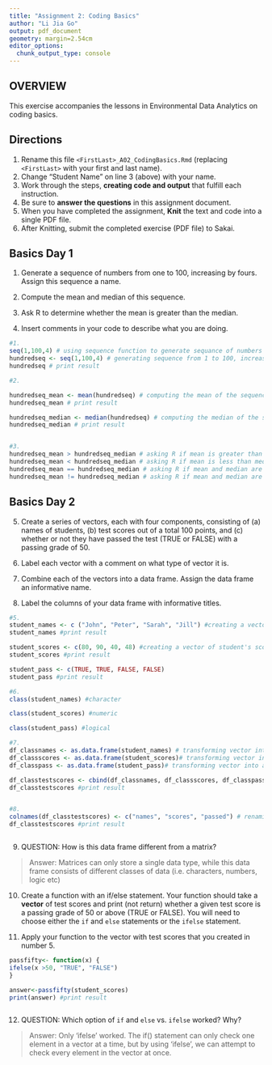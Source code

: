```yaml
---
title: "Assignment 2: Coding Basics"
author: "Li Jia Go"
output: pdf_document
geometry: margin=2.54cm
editor_options: 
  chunk_output_type: console
---
```


## OVERVIEW

This exercise accompanies the lessons in Environmental Data Analytics on coding basics.

## Directions

1.  Rename this file `<FirstLast>_A02_CodingBasics.Rmd` (replacing `<FirstLast>` with your first and last name).
2.  Change "Student Name" on line 3 (above) with your name.
3.  Work through the steps, **creating code and output** that fulfill each instruction.
4.  Be sure to **answer the questions** in this assignment document.
5.  When you have completed the assignment, **Knit** the text and code into a single PDF file.
6.  After Knitting, submit the completed exercise (PDF file) to Sakai.

## Basics Day 1

1.  Generate a sequence of numbers from one to 100, increasing by fours. Assign this sequence a name.

2.  Compute the mean and median of this sequence.

3.  Ask R to determine whether the mean is greater than the median.

4.  Insert comments in your code to describe what you are doing.

```r
#1. 
seq(1,100,4) # using sequence function to generate sequance of numbers from 1 to 100 increasing by fours. i.e. seq (from, to, by)
hundredseq <- seq(1,100,4) # generating sequence from 1 to 100, increasing by 4. naming sequence 'hundredseq'
hundredseq # print result

#2. 

hundredseq_mean <- mean(hundredseq) # computing the mean of the sequence using the mean function and assigning a name to the result
hundredseq_mean # print result

hundredseq_median <- median(hundredseq) # computing the median of the sequence using the median function and assigning a name to the result
hundredseq_median # print result


#3. 
hundredseq_mean > hundredseq_median # asking R if mean is greater than median
hundredseq_mean < hundredseq_median # asking R if mean is less than median
hundredseq_mean == hundredseq_median # asking R if mean and median are equal
hundredseq_mean != hundredseq_median # asking R if mean and median are not equal

```

## Basics Day 2

5.  Create a series of vectors, each with four components, consisting of (a) names of students, (b) test scores out of a total 100 points, and (c) whether or not they have passed the test (TRUE or FALSE) with a passing grade of 50.

6.  Label each vector with a comment on what type of vector it is.

7.  Combine each of the vectors into a data frame. Assign the data frame an informative name.

8.  Label the columns of your data frame with informative titles.

```r
#5. 
student_names <- c ("John", "Peter", "Sarah", "Jill") #creating a vector of student names
student_names #print result

student_scores <- c(80, 90, 40, 48) #creating a vector of student's scores
student_scores #print result

student_pass <- c(TRUE, TRUE, FALSE, FALSE) 
student_pass #print result

#6. 
class(student_names) #character

class(student_scores) #numeric

class(student_pass) #logical

#7.
df_classnames <- as.data.frame(student_names) # transforming vector into a data frame
df_classscores <- as.data.frame(student_scores)# transforming vector into a data frame
df_classpass <- as.data.frame(student_pass)# transforming vector into a data frame

df_classtestscores <- cbind(df_classnames, df_classscores, df_classpass) # combining all the columns of the data frame
df_classtestscores #print result


#8.
colnames(df_classtestscores) <- c("names", "scores", "passed") # renaming names of columns of data frame
df_classtestscores #print result



```

9.  QUESTION: How is this data frame different from a matrix?

> Answer: Matrices can only store a single data type, while this data frame consists of different classes of data (i.e. characters, numbers, logic etc)
 
10. Create a function with an if/else statement. Your function should take a **vector** of test scores and print (not return) whether a given test score is a passing grade of 50 or above (TRUE or FALSE). You will need to choose either the `if` and `else` statements or the `ifelse` statement. 

11. Apply your function to the vector with test scores that you created in number 5.
```r


passfifty<- function(x) { 
ifelse(x >50, "TRUE", "FALSE")
}

answer<-passfifty(student_scores)
print(answer) #print result



```

12. QUESTION: Which option of `if` and `else` vs. `ifelse` worked? Why?

> Answer: Only 'ifelse' worked. The if() statement can only check one element in a vector at a time, but by using 'ifelse', we can attempt to check every element in the vector at once.
